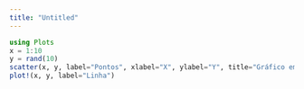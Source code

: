 ```yaml
---
title: "Untitled"
---
```


```julia

using Plots
x = 1:10
y = rand(10)
scatter(x, y, label="Pontos", xlabel="X", ylabel="Y", title="Gráfico em Julia")
plot!(x, y, label="Linha")

```
